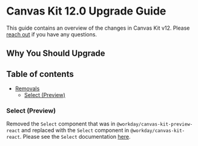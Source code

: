 <Meta title="Guides/Upgrade Guides/v12.0" />

# Canvas Kit 12.0 Upgrade Guide

This guide contains an overview of the changes in Canvas Kit v12. Please
[reach out](https://github.com/Workday/canvas-kit/issues/new?labels=bug&template=bug.md) if you have
any questions.

## Why You Should Upgrade

## Table of contents

- [Removals](#removals)
  - [Select (Preview)](#select-preview)

### Select (Preview)

Removed the `Select` component that was in `@workday/canvas-kit-preview-react` and replaced with the `Select` component in `@workday/canvas-kit-react`. Please see the `Select` documentation [here](https://workday.github.io/canvas-kit/?path=/docs/components-inputs-select--basic).
